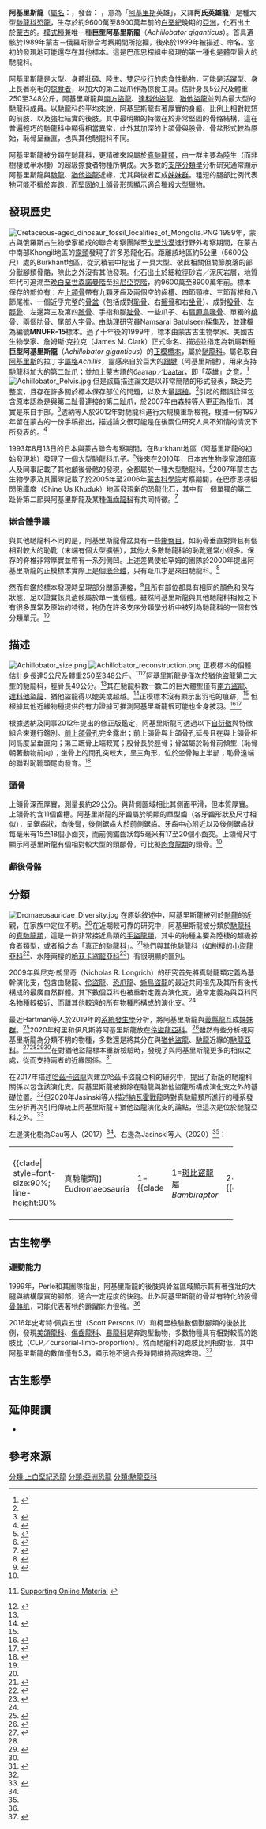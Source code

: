 {{Otheruses|subject=[[馳龍科|馳龍科]]的阿基里斯龍|other=[[阿瓦拉慈龍科|阿瓦拉慈龍科]]的阿基里斯龍|阿基里斯龍 (阿根廷)}}
{{noteTA
|1=zh-cn:驰龙; zh-tw:奔龍; zh-hk:馳龍;
|2=zh-cn:达科他盗龙; zh-tw:達科塔盜龍; zh-hk:達科他盜龍;
}}

{{Automatic Taxobox
| taxon = Achillobator
| fossil_range = [[晚白堊世|晚白堊世]]<br>~{{fossilrange|96|89}}
| image = Achillobator Skeleton Reconstruction.jpg
| image_caption = 已知部位的骨架與身體輪廓
| authority = {{link-en|Perle|Altangerel Perle}} ''et al.'', 1999
| type_species = '''巨型阿基里斯龍<br>''Achillobator giganticus'''''
| type_species_authority = Perle ''et al.'', 1999
}}

'''阿基里斯龍'''（[[屬名|屬名]]：{{lang|la|''Achillobator''}}，發音：{{IPAc-en|ə|ˌ|k|ɪ|l|ə|ˈ|b|eɪ|t|ɔr}} {{respell|ə|KIL|ə|BAY|tor}}，意為「[[阿基里斯|阿基里斯]]英雄」，又譯'''阿氏英雄龍'''）是種大型[[馳龍科|馳龍科]][[恐龍|恐龍]]，生存於約9600萬至8900萬年前的[[白堊紀|白堊紀]]晚期的[[亞洲|亞洲]]，化石出土於[[蒙古|蒙古]]的{{link-en|巴彥思楞組|Bayan Shireh Formation}}。[[模式種|模式種]]兼唯一種'''巨型阿基里斯龍'''（''Achillobator giganticus''）。首具遺骸於1989年蒙古－俄羅斯聯合考察期間所挖掘，後來於1999年被描述、命名。當初的發現地可能還存在其他標本。這是巴彥思楞組中發現的第一種也是體型最大的馳龍科。

阿基里斯龍是大型、身體壯碩、陸生、[[雙足步行|雙足步行]]的[[肉食性|肉食性]]動物，可能是活躍型、身上長著羽毛的[[掠食者|掠食者]]，以加大的第二趾爪作為掠食工具。估計身長5公尺及體重250至348公斤，阿基里斯龍與[[南方盜龍|南方盜龍]]、[[達科他盜龍|達科他盜龍]]、[[猶他盜龍|猶他盜龍]]並列為最大型的馳龍科成員。以馳龍科的平均來說，阿基里斯龍有著厚實的身軀、比例上相對較短的前肢、以及強壯結實的後肢。其中最明顯的特徵在於非常堅固的骨骼結構，這在普遍輕巧的馳龍科中顯得相當異常，此外其加深的上頜骨與股骨、骨盆形式較為原始，恥骨呈垂直，也與其他馳龍科不同。

阿基里斯龍被分類在馳龍科，更精確來說屬於[[真馳龍類|真馳龍類]]，由一群主要為陸生（而非樹棲或半水棲）的超級掠食者物種所構成。大多數的[[支序分類學|支序分類學]]分析研究通常顯示阿基里斯龍與[[馳龍|馳龍]]、[[猶他盜龍|猶他盜龍]]近緣，尤其與後者互成[[姊妹群|姊妹群]]。粗短的腿部比例代表牠可能不擅於奔跑，而堅固的上頜骨形態顯示適合獵殺大型獵物。

==發現歷史==
[[File:Cretaceous-aged_dinosaur_fossil_localities_of_Mongolia.PNG|thumb]]
1989年，蒙古與俄羅斯古生物學家組成的聯合考察團隊至[[戈壁沙漠|戈壁沙漠]]進行野外考察期間，在蒙古中南部Khongil地區的[[露頭|露頭]]發現了許多恐龍化石。距離該地區約5公里（5600公尺）處的Burkhant地區，從{{link-en|巴彥思楞組|Bayan Shireh Formation}}沉積岩中挖出了一具大型、彼此相關但關節脫落的部分獸腳類骨骼，除此之外沒有其他發現。化石出土於細粒徑砂岩／泥灰岩層，地質年代可追溯至[[晚白堊世|晚白堊世]][[森諾曼階|森諾曼階]]至[[科尼亞克階|科尼亞克階]]，約9600萬至8900萬年前。標本保存的部位有：左[[上頜骨|上頜骨]]帶有九顆牙齒及兩個空的齒槽、四節頸椎、三節背椎和八節尾椎、一個近乎完整的[[骨盆|骨盆]]（包括成對[[恥骨|恥骨]]、右[[髂骨|髂骨]]和右[[坐骨|坐骨]]）、成對[[股骨|股骨]]、左[[脛骨|脛骨]]、左邊第三及第四[[蹠骨|蹠骨]]、手指和腳[[趾骨|趾骨]]、一些爪子、右[[肩胛骨|肩胛]][[鳥喙骨|鳥喙骨]]、單獨的[[橈骨|橈骨]]、兩個[[肋骨|肋骨]]、尾部[[人字骨|人字骨]]。由助理研究員Namsarai Batulseen採集及{{link-en|清修|Fossil preparation}}，並建檔為編號'''MNUFR-15'''標本。過了十年後的1999年，標本由蒙古古生物學家{{link-en|奧譚杰爾·培爾|Altangerel Perle}}、美國古生物學家{{link-en|馬克·諾瑞爾|Mark A. Norell}}、詹姆斯·克拉克（James M. Clark）正式命名、描述並指定為新屬新種'''巨型阿基里斯龍'''（''Achillobator giganticus''）的[[正模標本|正模標本]]，屬於[[馳龍科|馳龍科]]。屬名取自[[阿基里斯|阿基里斯]]的拉丁字[[屬格|屬格]]''Achillis''，靈感來自於巨大的[[跟腱|跟腱]]（阿基里斯腱），用來支持馳龍科加大的第二趾爪；並加上蒙古語的баатар／[[巴特爾_(稱謂)|baatar]]，即「英雄」之意。<ref name="Perle1999">{{cite journal|last1=Perle|first1=A.|last2=Norell|first2=M. A.|last3=Clark|first3=J. M.|date=1999|title=A new maniraptoran Theropod−Achillobator giganticus (Dromaeosauridae)−from the Upper Cretaceous of Burkhant, Mongolia|journal=Contributions from the Geology and Mineralogy Chair, National Museum of Mongolia|issue=101|pages=1−105|oclc=69865262|url=https://drive.google.com/open?id=1FtVZYSTmgXXBejYfYDKUIg-giwJXNy39}}</ref>
[[File:Achillobator_Pelvis.jpg|thumb]]
但是該篇描述論文是以非常簡陋的形式發表，缺乏完整度，且存在許多關於標本保存部位的問題，以及大量[[誤植|誤植]]。<ref name=Perle1999/>引起的錯誤詮釋包含原本認為是與第二趾骨連接的第二趾爪，於2007年由森特等人更正為指爪，其實是來自手部。<ref>{{cite journal|last1=Senter|first1=P.|date=2007|title=A method for distinguishing dromaeosaurid manual unguals from pedal sickle claws|journal=Bulletin of Gunma Museum of Natural History|issue=11|pages=1–6|issn=1342-4092|url=http://www.gmnh.pref.gunma.jp/wp-content/uploads/bulletin11_1.pdf|access-date=2021-11-11|archive-date=2021-10-24|archive-url=https://web.archive.org/web/20211024204817/http://www.gmnh.pref.gunma.jp/wp-content/uploads/bulletin11_1.pdf|dead-url=no}}</ref>透納等人於2012年對馳龍科進行大規模重新檢視，根據一份1997年留在蒙古的一份手稿指出，描述論文很可能是在後兩位研究人員不知情的情況下所發表的。<ref name="Turner2012">{{cite journal|last1=Turner|first1=A. H.|last2=Makovicky|first2=P. J.|last3=Norell|first3=M. A.|date=2012|title=A Review of Dromaeosaurid Systematics and Paravian Phylogeny|journal=Bulletin of the American Museum of Natural History|volume=371|number=371|pages=1−206|doi=10.1206/748.1|hdl=2246/6352|hdl-access=free|s2cid=83572446}}</ref>

1993年8月13日的日本與蒙古聯合考察期間，在Burkhant地區（阿基里斯龍的初始發現地）發現了一個大型馳龍科爪子。<ref>{{cite journal|last1=Watabe|first1=M.|last2=Suzuki|first2=S.|date=2000|title=Report on the Japan - Mongolia Joint Paleontological Expedition to the Gobi desert, 1993|journal=Hayashibara Museum of Natural Sciences Research Bulletin|volume=1|pages=17−29}}</ref>後來在2010年，日本古生物學家渡部真人及同事記載了其他顱後骨骼的發現，全都屬於一種大型馳龍科。<ref>{{cite journal|last1=Watabe|first1=M.|last2=Tsogtbaatar|first2=K.|last3=Suzuki|first3=S.|last4=Saneyoshi|first4=M.|date=2010|title=Geology of dinosaur-fossil-bearing localities (Jurassic and Cretaceous: Mesozoic) in the Gobi Desert: Results of the HMNS-MPC Joint Paleontological Expedition|journal=Hayashibara Museum of Natural Sciences Research Bulletin|volume=3|pages=41−118}}</ref>2007年蒙古古生物學家{{link-en|瑞欽·巴思缽|Rinchen Barsbold}}及其團隊記載了於2005年至2006年[[蒙古科學院|蒙古科學院]]考察期間，在巴彥思楞組閃俄庫度（Shine Us Khuduk）地區發現新的恐龍化石，其中有一個單獨的第二趾骨第二節與阿基里斯龍及某種[[傷齒龍科|傷齒龍科]]有共同特徵。<ref>{{cite journal|last1=Barsbold|first1=R.|last2=Kobayashi|first2=Y.|last3=Kubota|first3=K.|date=2007|title=New discovery of dinosaur fossils from the Upper Cretaceous Bayanshiree Formation of Mongolia|journal=Journal of Vertebrate Paleontology|volume=27|issue=supp. 003|pages=44A|doi=10.1080/02724634.2007.10010458}}</ref>

===嵌合體爭議===
與其他馳龍科不同的是，阿基里斯龍骨盆具有一些[[蜥臀目|蜥臀目]]{{link-en|祖徵|Plesiomorphy and symplesiomorphy}}，如恥骨垂直對齊且有個相對較大的恥靴（末端有個大型擴張），其他大多數馳龍科的恥靴通常小很多。保存的脊椎非常厚實並帶有一系列側凹。上述差異使柏罕姆的團隊於2000年提出阿基里斯龍的正模標本實際上是個[[嵌合體|嵌合體]]，只有趾爪才是來自馳龍科。<ref>{{cite journal|last1=Burnham|first1=D. A.|last2=Derstler|first2=K. L.|last3=Currie|first3=P. J.|last4=Bakker|first4=R. T.|last5=Zhou|first5=Z.|last6=Ostrom|first6=J. H.|date=2000|title=Remarkable New Birdlike Dinosaur (Theropoda: Maniraptora) from the Upper Cretaceous of Montana|journal=The University of Kansas Paleontological Contributions|volume=13|pages=1−14|doi=10.17161/PCNS.1808.3761|doi-access=free|hdl=1808/3761|issn=1046-8390|url=https://www.researchgate.net/publication/29444326}}</ref>

然而有鑑於標本發現時呈現部分關節連接，<ref>{{cite book|last1=Norell|first1=M. A.|last2=Makovicky|first2=P. J.|year=2004|chapter=Dromaeosauridae|chapter-url=https://books.google.com/books?id=vtZFDb_iw40C&pg=PA196|editor-last1=Weishampel|editor-first1=D. B.|editor-last2=Dodson|editor-first2=P.|editor-last3=Osmólska|editor-first3=H.|title=The Dinosauria|edition=2nd|pages=207|publisher=University of California Press|isbn=9780520941434|access-date=2021-11-11|archive-date=2021-11-11|archive-url=https://web.archive.org/web/20211111132843/https://books.google.com/books?id=vtZFDb_iw40C&pg=PA196|dead-url=no}}</ref>且所有部位都具有相同的顏色和保存狀態，足以證實該具遺骸屬於單一隻個體。雖然阿基里斯龍與其他馳龍科相較之下有很多異常及原始的特徵，牠仍在許多支序分類學分析中被列為馳龍科的一個有效分類單元。<ref name=Turner2012/>

==描述==
[[File:Achillobator_size.png|thumb]]
[[File:Achillobator_reconstruction.png|thumb]]
正模標本的個體估計身長達5公尺及體重250至348公斤。<ref>{{cite journal|last1=Turner|first1=A.H.|last2=Pol|first2=D.|last3=Clarke|first3=J.A.|last4=Erickson|first4=G.M.|last5=Norell|first5=M.A.|date=2007|title=A Basal Dromaeosaurid and Size Evolution Preceding Avian Flight|journal=Science|volume=317|issue=5843|pages=1378−1381|bibcode=2007Sci...317.1378T|doi=10.1126/science.1144066|pmid=17823350|doi-access=free}} [https://science.sciencemag.org/content/sci/suppl/2007/09/06/317.5843.1378.DC1/Turner.SOM.pdf Supporting Online Material] {{Wayback|url=https://science.sciencemag.org/content/sci/suppl/2007/09/06/317.5843.1378.DC1/Turner.SOM.pdf |date=20210416124025 }}</ref><ref name=Paul2016>{{cite book|last1=Paul|first1=G. S.|title=The Princeton Field Guide to Dinosaurs|publisher=Princeton University Press|year=2016|isbn=9780691167664|edition=2nd|location=Princeton, New Jersey|pages=151}}</ref>阿基里斯龍是僅次於[[猶他盜龍|猶他盜龍]]第二大型的馳龍科，脛骨長49公分。<ref name=Turner2012/>其在馳龍科數一數二的巨大體型僅有[[南方盜龍|南方盜龍]]、[[達科他盜龍|達科他盜龍]]、猶他盜龍得以媲美或超越。<ref>{{cite journal|last1=Ely|first1=R. C.|last2=Case|first2=J. A.|date=2019|title=Phylogeny of a new gigantic paravian (Theropoda; Coelurosauria; Maniraptora) from the Upper Cretaceous of James Ross Island, Antarctica|journal=Cretaceous Research|volume=101|pages=1−16|doi=10.1016/j.cretres.2019.04.003}}</ref>正模標本沒有顯示出羽毛的痕跡，<ref name=Perle1999/> 但根據其他近緣物種提供的有力證據可推測阿基里斯龍很可能也全身披羽。<ref name="Turner2007">{{cite journal|last1=Turner|first1=A.H.|last2=Makovicky|first2=P.J.|last3=Norell|first3=M.A.|date=2007|title=Feather quill knobs in the dinosaur Velociraptor|journal=Science|volume=317|issue=5845|page=1721|bibcode=2007Sci...317.1721T|doi=10.1126/science.1145076|pmid=17885130|doi-access=free}}</ref><ref name="Lu2015">{{cite journal|last1=Lü|first1=J.|last2=Brusatte|first2=S.L.|date=2015|title=A large, short-armed, winged dromaeosaurid (Dinosauria: Theropoda) from the Early Cretaceous of China and its implications for feather evolution|journal=Scientific Reports|volume=11775|issue=5|pages=11775|bibcode=2015NatSR...511775L|doi=10.1038/srep11775|doi-access=free|pmc=4504142|pmid=26181289}}</ref>

根據透納及同事2012年提出的修正版鑑定，阿基里斯龍可透過以下[[自衍徵|自衍徵]]與特徵組合來進行鑑別。[[前上頜骨|前上頜骨]]孔完全露出；前上頜骨與上頜骨孔延長且在與上頜骨相同高度呈垂直向；第三蹠骨上端較寬；股骨長於脛骨；骨盆屬於恥骨前傾型（恥骨朝著動物前向）；坐骨上的閉孔突較大，呈三角形，位於坐骨軸上半部；恥骨遠端的聯對恥靴頭尾向發育。<ref name="Turner2012">{{cite journal|last1=Turner|first1=A. H.|last2=Makovicky|first2=P. J.|last3=Norell|first3=M. A.|date=2012|title=A Review of Dromaeosaurid Systematics and Paravian Phylogeny|journal=Bulletin of the American Museum of Natural History|volume=371|number=371|pages=1−206|doi=10.1206/748.1|hdl=2246/6352|hdl-access=free|s2cid=83572446}}</ref>

===頭骨===
上頜骨深而厚實，測量長約29公分。與背側區域相比其側面平滑，但本質厚實。上頜骨約含11個齒槽。阿基里斯龍的牙齒屬於明顯的單型齒（各牙齒形狀及尺寸相似），呈鋸齒狀，向後彎，後側鋸齒大於前側鋸齒。牙齒中心附近以及後側鋸齒狀每毫米有15至18個小齒突，而前側鋸齒狀每5毫米有17至20個小齒突。上頜骨尺寸顯示阿基里斯龍有個相對較大型的頭顱骨，可比擬[[肉食龍類|肉食龍類]]的頭骨。<ref name=Perle1999/>

===顱後骨骼===

==分類==
[[File:Dromaeosauridae_Diversity.jpg|thumb]]
在原始敘述中，阿基里斯龍被列於[[馳龍|馳龍]]的近親，在家族中定位不明。<ref name=Perle1999/>在近期較可靠的研究中，阿基里斯龍被分類於[[馳龍科|馳龍科]]的[[真馳龍類|真馳龍類]]，這是一群非常接近鳥類的[[手盜龍類|手盜龍類]]，其中的物種主要為陸棲的超級掠食者類型，或者稱之為「真正的馳龍科」。<ref name="Longrich2009">{{cite journal|last1=Longrich|first1=N. R.|last2=Currie|first2=P. J.|date=2009|title=A microraptorine (Dinosauria–Dromaeosauridae) from the Late Cretaceous of North America|journal=Proceedings of the National Academy of Sciences|volume=106|issue=13|pages=5002−5007|bibcode=2009PNAS..106.5002L|doi=10.1073/pnas.0811664106|pmc=2664043|pmid=19289829|doi-access=free}}</ref>牠們與其他馳龍科（如樹棲的[[小盜龍亞科|小盜龍亞科]]<ref>{{cite journal|last1=Han|first1=G.|last2=Chiappe|first2=L. M.|last3=Ji|first3=S.-A.|last4=Habib|first4=M.|last5=Turner|first5=A. H.|last6=Chinsamy|first6=A.|last7=Liu|first7=X.|last8=Han|first8=L.|date=2014|title=A new raptorial dinosaur with exceptionally long feathering provides insights into dromaeosaurid flight performance|journal=Nature Communications|volume=5|issue=4382|page=4382|bibcode=2014NatCo...5.4382H|doi=10.1038/ncomms5382|doi-access=free|pmid=25025742}}</ref>、水陸兩棲的[[哈茲卡盜龍亞科|哈茲卡盜龍亞科]]<ref name=Cau2017>{{cite journal|last1=Cau|first1=A.|last2=Beyrand|first2=V.|last3=Voeten|first3=D. F. A. E.|last4=Fernandez|first4=V.|last5=Tafforeau|first5=P.|last6=Stein|first6=K.|last7=Barsbold|first7=R.|last8=Tsogtbaatar|first8=K.|last9=Currie|first9=P. J.|last10=Godefroit|first10=P.|s2cid=4471941|date=2017|title=Synchrotron scanning reveals amphibious ecomorphology in a new clade of bird-like dinosaurs|journal=Nature|volume=552|issue=7685|pages=395–399|bibcode=2017Natur.552..395C|doi=10.1038/nature24679|pmid=29211712|url=https://www.researchgate.net/publication/321609878|access-date=2021-12-19|archive-date=2021-03-18|archive-url=https://web.archive.org/web/20210318014252/https://www.researchgate.net/publication/321609878|dead-url=no}}</ref>）有很明顯的區別。

2009年{{link-en|菲力·柯里|Philip J. Currie}}與尼克·朗里奇（Nicholas R. Longrich）的研究首先將真馳龍類定義為基幹演化支，包含由馳龍、[[伶盜龍|伶盜龍]]、[[恐爪龍|恐爪龍]]、[[蜥鳥盜龍|蜥鳥盜龍]]的最近共同祖先及其所有後代構成的最廣自然群體。其下數個亞科也被重新定義為演化支，通常定義為與亞科同名物種較接近、而離其他較遠的所有物種所構成的演化支。<ref name=Longrich2009/>

最近Hartman等人於2019年的[[系統發生學|系統發生學]]分析，將阿基里斯龍與[[義縣龍|義縣龍]]互成[[姊妹群|姊妹群]]。<ref name="Hartman2019">{{cite journal|last1=Hartman|first1=S.|last2=Mortimer|first2=M.|last3=Wahl|first3=W.R.|last4=Lomax|first4=D.R.|last5=Lippincott|first5=J.|last6=Lovelace|first6=D.M.|date=2019|title=A new paravian dinosaur from the Late Jurassic of North America supports a late acquisition of avian flight|journal=PeerJ|volume=7|pages=e7247|doi=10.7717/peerj.7247|doi-access=free|pmid=31333906|pmc=6626525}}</ref>2020年柯里和伊凡斯將阿基里斯龍放在[[伶盜龍亞科|伶盜龍亞科]]。<ref name=Currie2019>{{cite journal|last1=Currie|first1=P. J.|last2=Evans|first2=D. C.|title=Cranial Anatomy of New Specimens of Saurornitholestes langstoni (Dinosauria, Theropoda, Dromaeosauridae) from the Dinosaur Park Formation (Campanian) of Alberta|journal=The Anatomical Record|volume=303|issue=4|pages=691–715|year=2020|doi=10.1002/ar.24241|pmid=31497925|s2cid=202002676}}</ref>雖然有些分析視阿基里斯龍為分類不明的物種，多數還是將其分在與[[猶他盜龍|猶他盜龍]]、[[馳龍|馳龍]]近緣的[[馳龍亞科|馳龍亞科]]。<ref>{{cite journal|last1=Senter|first1=P.|last2=Barsbold|first2=R.|last3=Britt|first3=B. B|last4=Burnham|first4=D. A.|date=2004|title=Systematics and evolution of Dromaeosauridae (Dinosauria, Theropoda)|journal=Bulletin of Gunma Natural History Museum|volume=8|pages=1–20}}</ref><ref name=Turner2012/><ref>{{cite journal|last1=Senter|first1=P.|last2=Kirkland|first2=J. I.|last3=Deblieux|first3=D. D.|last4=Madsen|first4=S.|last5=Toth|first5=N.|date=2012|title=New Dromaeosaurids (Dinosauria: Theropoda) from the Lower Cretaceous of Utah, and the Evolution of the Dromaeosaurid Tail|journal=PLOS ONE|volume=7|issue=5|pages=e36790|doi=10.1371/journal.pone.0036790|doi-access=free|pmc=3352940|pmid=22615813|bibcode=2012PLoSO...736790S}}</ref><ref name=Cau2017/>在對猶他盜龍標本重新檢驗時，發現了與阿基里斯龍更多的相似之處，從而支持兩者的近緣關係。<ref>{{cite journal|last1=Britt|first1=B. B.|last2=Chure|first2=D. J.|last3=Stadtman|first3=K. L.|last4=Madsen|first4=J. H.|last5=Scheetz|first5=R. D.|last6=Burge|first6=D. L.|s2cid=220414868|date=2001|title=New osteological data and the affinities of Utahraptor from the Cedar Mountain Fm. (Early Cretaceous) of Utah|journal=Journal of Vertebrate Paleontology|volume=21|issue=supp. 3|page=36A|doi=10.1080/02724634.2001.10010852}}</ref>

在2017年描述[[哈茲卡盜龍|哈茲卡盜龍]]與建立哈茲卡盜龍亞科的研究中，提出了新版的馳龍科關係以包含該演化支。阿基里斯龍被排除在馳龍與猶他盜龍所構成演化支之外的基礎位置。<ref name=Cau2017/>但2020年Jasinski等人描述[[納瓦霍戰龍|納瓦霍戰龍]]時對真馳龍類所進行的種系發生分析再次引用傳統上阿基里斯龍＋猶他盜龍演化支的論點，但這次是位於馳龍亞科之外。<ref name=Jasinski2020>{{cite journal|last1=Jasinski|first1=S. E.|last2=Sullivan|first2=R. M.|last3=Dodson|first3=P.|date=2020|title=New Dromaeosaurid Dinosaur (Theropoda, Dromaeosauridae) from New Mexico and Biodiversity of Dromaeosaurids at the end of the Cretaceous|journal=Scientific Reports|volume=10|issue=1|page=5105|doi=10.1038/s41598-020-61480-7|doi-access=free|pmc=7099077|pmid=32218481|bibcode=2020NatSR..10.5105J|issn=2045-2322}}</ref>

左邊演化樹為Cau等人（2017）<ref name=Cau2017/>、右邊為Jasinski等人（2020）<ref name=Jasinski2020/>：

{| width="90%"
|- valign="top"
| align="left" width="50%" |
{{clade| style=font-size:90%; line-height:90%
|label1=[[真馳龍類|真馳龍類]] Eudromaeosauria
               |1={{clade
                  |1=[[斑比盜龍屬|斑比盜龍屬]] ''Bambiraptor''
                  |2={{clade
                     |1=[[天宇盜龍屬|天宇盜龍屬]] ''Tianyuraptor''
                     |2={{clade
                        |1={{clade
                        |label1=[[馳龍亞科|馳龍亞科]] Dromaeosaurinae
                        |1={{clade
                           |1='''阿基里斯龍屬 ''Achillobator'''''
                           |2={{clade
                              |1=[[馳龍屬|馳龍屬]] ''Dromaeosaurus''
                              |2=[[猶他盜龍屬|猶他盜龍屬]] ''Utahraptor'' }} }} }}
                        |label2=[[伶盜龍屬|伶盜龍屬]] Velociraptorinae]]
                        |2={{clade
                           |1=[[惡靈龍屬|惡靈龍屬]] ''Adasaurus''
                           |2={{clade
                              |label1=
                              |1={{clade
                                 |1=[[恐爪龍屬|恐爪龍屬]] ''Deinonychus''
                                 |2=[[蜥鳥盜龍屬|蜥鳥盜龍屬]] ''Saurornitholestes'' }}
                              |label2=
                              |2={{clade
                                 |1=[[伶盜龍屬|伶盜龍屬]] ''Velociraptor''
                                 |2={{clade
                                    |1=[[臨河盜龍屬|臨河盜龍屬]] ''Linheraptor''
                                    |2=[[白魔龍屬|白魔龍屬]] ''Tsaagan'' }} }} }} }} }} }} }} }}
| align="left" width="50%"|
{{clade| style=font-size: 90%; line-height:90%
|label1=[[真馳龍類|真馳龍類]] Eudromaeosauria
|1={{clade
 |label1=[[蜥鳥盜龍亞科|蜥鳥盜龍亞科]] Saurornitholestinae
   |1={{clade
      |1=[[蜥鳥盜龍屬|蜥鳥盜龍屬]] ''Saurornitholestes''
      |2=[[野蠻盜龍屬|野蠻盜龍屬]] ''Atrociraptor'' }}
 |2={{clade
  |label1=[[馳龍亞科|馳龍亞科]] Dromaeosaurinae
      |1={{clade
         |1=[[達科他盜龍屬|達科他盜龍屬]] ''Dakotaraptor''
         |2={{clade
            |1=[[馳龍屬|馳龍屬]] ''Dromaeosaurus''
            |2=[[北方爪龍屬|北方爪龍屬]] ''Boreonykus''
            |3=巴彥思楞的馳龍科 Bayan Shireh dromaeosaurid }} }}
  |2={{clade
   |1=[[恐爪龍屬|恐爪龍屬]] ''Deinonychus''
   |2={{clade
    |1={{clade
     |1=[[惡靈龍屬|惡靈龍屬]] ''Adasaurus''
     |2={{clade
      |1=[[猶他盜龍屬|猶他盜龍屬]] ''Utahraptor''
      |2='''阿基里斯龍屬 ''Achillobator''''' }} }}
    |label2=[[伶盜龍亞科|伶盜龍亞科]] Velociraptorinae
    |2={{clade
     |1=[[冥河盜龍屬|冥河盜龍屬]] ''Acheroraptor''
     |2={{clade
      |1=[[伶盜龍屬|伶盜龍屬]] ''Velociraptor''
       |2={{clade
        |1=[[納瓦霍戰龍屬|納瓦霍戰龍屬]] ''Dineobellator''
        |2={{clade
         |1=[[白魔龍屬|白魔龍屬]] ''Tsaagan''
         |2=[[臨河盜龍屬|臨河盜龍屬]] ''Linheraptor'' }} }} }} }} }} }} }} }} }}
| align="right" width="50%" |
 |}

==古生物學==
===運動能力===
1999年，Perle和其團隊指出，阿基里斯龍的後肢與骨盆區域顯示其有著強壯的大腿與結構厚實的腳部，適合一定程度的快跑。此外阿基里斯龍的骨盆有特化的股骨[[骨骼肌|骨骼肌]]，可能代表著牠的跳躍能力很強。<ref name=Perle1999/>

2016年史考特·佩森五世（Scott Persons IV）和柯里檢驗數個獸腳類的後肢比例，發現[[美頜龍科|美頜龍科]]、[[傷齒龍科|傷齒龍科]]、[[暴龍科|暴龍科]]是奔跑型動物，多數物種具有相對較高的跑肢比（CLP／cursorial-limb-proportion）。然而馳龍科的跑肢比則相對低，其中阿基里斯龍的數值僅有5.3，顯示牠不適合長時間維持高速奔跑。<ref>{{cite journal|last1=Scott Persons IV|first1=W.|last2=Currie|first2=P. J.|date=2016|title=An approach to scoring cursorial limb proportions in carnivorous dinosaurs and an attempt to account for allometry|journal=Scientific Reports|volume=6|issue=19828|page=19828|bibcode=2016NatSR...619828P|doi=10.1038/srep19828|doi-access=free|pmc=4728391|pmid=26813782}}</ref>

==古生態學==

==延伸閱讀==
*{{link-en|馳龍類研究歷史|Timeline of dromaeosaurid research}}

==參考來源==
{{Commons Category|Achillobator}}
{{reflist}}

{{手盜龍類|D.|state=expanded}}
{{Taxonbar|from=Q132445}}
{{Portalbar|生物學|恐龍}}

[[分類:上白堊紀恐龍|分類:上白堊紀恐龍]]
[[分類:亞洲恐龍|分類:亞洲恐龍]]
[[分類:馳龍亞科|分類:馳龍亞科]]
